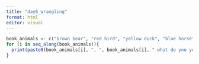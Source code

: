 ```yaml
---
title: "day6_wrangling"
format: html
editor: visual
---
```

```r
book_animals <- c("brown bear", "red bird", "yellow duck", "blue horse")
for (i in seq_along(book_animals)){
  print(paste0(book_animals[i], ", ", book_animals[i], " what do you you see? I see a ", book_animals[i+1], " looking at me" ))
}


  
```

